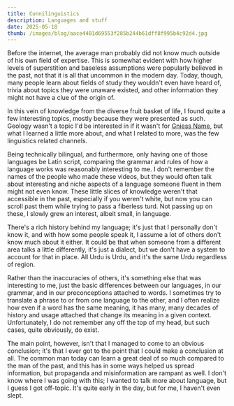 ```yaml
---
title: Cunnilinguistics
description: Languages and stuff
date: 2025-05-18
thumb: /images/blog/aace4401d69553f285b244b61dff8f995b4c92d4.jpg
---
```


Before the internet, the average man probably did not know much outside of his own field of expertise. This is somewhat evident with how higher levels of superstition and baseless assumptions were popularly believed in the past, not that it is all that uncommon in the modern day. Today, though, many people learn about fields of study they wouldn't even have heard of, trivia about topics they were unaware existed, and other information they might not have a clue of the origin of.

In this vein of knowledge from the diverse fruit basket of life, I found quite a few interesting topics, mostly because they were presented as such. Geology wasn't a topic I'd be interested in if it wasn't for [Gniess Name](https://www.youtube.com/@gneissname), but what I learned a little more about, and what I related to more, was the few linguistics related channels.

Being technically bilingual, and furthermore, only having one of those languages be Latin script, comparing the grammar and rules of how a language works was reasonably interesting to me. I don't remember the names of the people who made these videos, but they would often talk about interesting and niche aspects of a language someone fluent in them might not even know. These little slices of knowledge weren't that accessible in the past, especially if you weren't white, but now you can scroll past them while trying to pass a fiberless turd. Not passing up on these, I slowly grew an interest, albeit small, in language.

There's a rich history behind my language; it's just that I personally don't know it, and with how some people speak it, I assume a lot of others don't know much about it either. It could be that when someone from a different area talks a little differently, it's just a dialect, but we don't have a system to account for that in place. All Urdu is Urdu, and it's the same Urdu regardless of region.

Rather than the inaccuracies of others, it's something else that was interesting to me, just the basic differences between our languages, in our grammar, and in our preconceptions attached to words. I sometimes try to translate a phrase to or from one language to the other, and I often realize how even if a word has the same meaning, it has many, many decades of history and usage attached that change its meaning in a given context. Unfortunately, I do not remember any off the top of my head, but such cases, quite obviously, do exist.

The main point, however, isn't that I managed to come to an obvious conclusion; it's that I ever got to the point that I could make a conclusion at all. The common man today can learn a great deal of so much compared to the man of the past, and this has in some ways helped us spread information, but propaganda and misinformation are rampant as well.
I don't know where I was going with this; I wanted to talk more about language, but I guess I got off-topic. It's quite early in the day, but for me, I haven't even slept.
